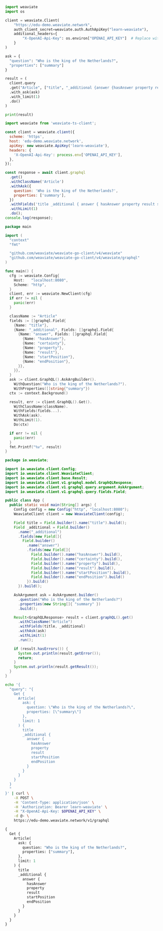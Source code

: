

<Tabs groupId="languages">
<TabItem value="py" label="Python (v4)">
  <FilteredTextBlock
    text={PyCode}
    startMarker="START GraphQLQnAExample"
    endMarker="END GraphQLQnAExample"
    language="py"
  />
</TabItem>
<TabItem value="py3" label="Python (v3)">

```python
import weaviate
import os

client = weaviate.Client(
    "https://edu-demo.weaviate.network",
    auth_client_secret=weaviate.auth.AuthApiKey("learn-weaviate"),
    additional_headers={
        "X-OpenAI-Api-Key": os.environ["OPENAI_API_KEY"]  # Replace with your OPENAI API key
    }
)

ask = {
  "question": "Who is the king of the Netherlands?",
  "properties": ["summary"]
}

result = (
  client.query
  .get("Article", ["title", "_additional {answer {hasAnswer property result startPosition endPosition} }"])
  .with_ask(ask)
  .with_limit(1)
  .do()
)

print(result)
```

</TabItem>
<TabItem value="js" label="JavaScript/TypeScript">

```js
import weaviate from 'weaviate-ts-client';

const client = weaviate.client({
  scheme: 'https',
  host: 'edu-demo.weaviate.network',
  apiKey: new weaviate.ApiKey('learn-weaviate'),
  headers: {
    'X-OpenAI-Api-Key': process.env['OPENAI_API_KEY'],
  },
});

const response = await client.graphql
  .get()
  .withClassName('Article')
  .withAsk({
    question: 'Who is the king of the Netherlands?',
    properties: ['summary'],
  })
  .withFields('title _additional { answer { hasAnswer property result startPosition endPosition } }')
  .withLimit(1)
  .do();
console.log(response);

```

</TabItem>
<TabItem value="go" label="Go">

```go
package main

import (
  "context"
  "fmt"

  "github.com/weaviate/weaviate-go-client/v4/weaviate"
  "github.com/weaviate/weaviate-go-client/v4/weaviate/graphql"
)

func main() {
  cfg := weaviate.Config{
    Host:   "localhost:8080",
    Scheme: "http",
  }
  client, err := weaviate.NewClient(cfg)
  if err != nil {
    panic(err)
  }

  className := "Article"
  fields := []graphql.Field{
    {Name: "title"},
    {Name: "_additional", Fields: []graphql.Field{
      {Name: "answer", Fields: []graphql.Field{
        {Name: "hasAnswer"},
        {Name: "certainty"},
        {Name: "property"},
        {Name: "result"},
        {Name: "startPosition"},
        {Name: "endPosition"},
      }},
    }},
  }
  ask := client.GraphQL().AskArgBuilder().
    WithQuestion("Who is the king of the Netherlands?").
    WithProperties([]string{"summary"})
  ctx := context.Background()

  result, err := client.GraphQL().Get().
    WithClassName(className).
    WithFields(fields...).
    WithAsk(ask).
    WithLimit(1).
    Do(ctx)

  if err != nil {
    panic(err)
  }
  fmt.Printf("%v", result)
}
```

</TabItem>
<TabItem value="java" label="Java">

```java
package io.weaviate;

import io.weaviate.client.Config;
import io.weaviate.client.WeaviateClient;
import io.weaviate.client.base.Result;
import io.weaviate.client.v1.graphql.model.GraphQLResponse;
import io.weaviate.client.v1.graphql.query.argument.AskArgument;
import io.weaviate.client.v1.graphql.query.fields.Field;

public class App {
  public static void main(String[] args) {
    Config config = new Config("http", "localhost:8080");
    WeaviateClient client = new WeaviateClient(config);

    Field title = Field.builder().name("title").build();
    Field _additional = Field.builder()
      .name("_additional")
      .fields(new Field[]{
        Field.builder()
          .name("answer")
          .fields(new Field[]{
            Field.builder().name("hasAnswer").build(),
            Field.builder().name("certainty").build(),
            Field.builder().name("property").build(),
            Field.builder().name("result").build(),
            Field.builder().name("startPosition").build(),
            Field.builder().name("endPosition").build()
          }).build()
      }).build();

    AskArgument ask = AskArgument.builder()
      .question("Who is the king of the Netherlands?")
      .properties(new String[]{ "summary" })
      .build();

    Result<GraphQLResponse> result = client.graphQL().get()
      .withClassName("Article")
      .withFields(title, _additional)
      .withAsk(ask)
      .withLimit(1)
      .run();

    if (result.hasErrors()) {
      System.out.println(result.getError());
      return;
    }
    System.out.println(result.getResult());
  }
}
```

</TabItem>
<TabItem value="curl" label="Curl">

```bash
echo '{
  "query": "{
    Get {
      Article(
        ask: {
          question: \"Who is the king of the Netherlands?\",
          properties: [\"summary\"]
        },
        limit: 1
      ) {
        title
        _additional {
          answer {
            hasAnswer
            property
            result
            startPosition
            endPosition
          }
        }
      }
    }
  }
  "
}' | curl \
    -X POST \
    -H 'Content-Type: application/json' \
    -H 'Authorization: Bearer learn-weaviate' \
    -H "X-OpenAI-Api-Key: $OPENAI_API_KEY" \
    -d @- \
    https://edu-demo.weaviate.network/v1/graphql
```

</TabItem>
<TabItem value="graphql" label="GraphQL">

```graphql
{
  Get {
    Article(
      ask: {
        question: "Who is the king of the Netherlands?",
        properties: ["summary"],
      },
      limit: 1
    ) {
      title
      _additional {
        answer {
          hasAnswer
          property
          result
          startPosition
          endPosition
        }
      }
    }
  }
}
```

</TabItem>
</Tabs>
